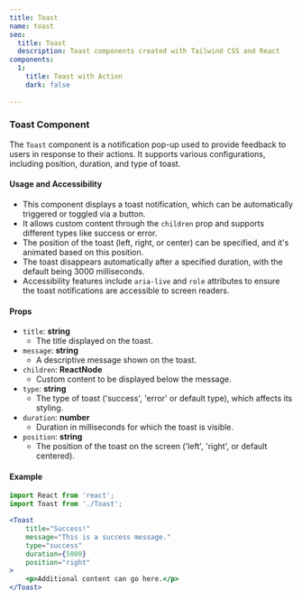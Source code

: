 ```yaml
---
title: Toast
name: toast
seo:
  title: Toast 
  description: Toast components created with Tailwind CSS and React
components:
  1:
    title: Toast with Action
    dark: false
  
---
```


<CollectionList
  componentsData={componentsData}
/>
<PreviewNotes/>

### Toast Component
The `Toast` component is a notification pop-up used to provide feedback to users in response to their actions. It supports various configurations, including position, duration, and type of toast.

#### Usage and Accessibility
- This component displays a toast notification, which can be automatically triggered or toggled via a button.
- It allows custom content through the `children` prop and supports different types like success or error.
- The position of the toast (left, right, or center) can be specified, and it's animated based on this position.
- The toast disappears automatically after a specified duration, with the default being 3000 milliseconds.
- Accessibility features include `aria-live` and `role` attributes to ensure the toast notifications are accessible to screen readers.

#### Props
- `title`: **string**
  - The title displayed on the toast.
- `message`: **string**
  - A descriptive message shown on the toast.
- `children`: **ReactNode**
  - Custom content to be displayed below the message.
- `type`: **string**
  - The type of toast ('success', 'error' or default type), which affects its styling.
- `duration`: **number**
  - Duration in milliseconds for which the toast is visible.
- `position`: **string**
  - The position of the toast on the screen ('left', 'right', or default centered).

#### Example
```jsx
import React from 'react';
import Toast from './Toast';

<Toast
    title="Success!"
    message="This is a success message."
    type="success"
    duration={5000}
    position="right"
>
    <p>Additional content can go here.</p>
</Toast>


